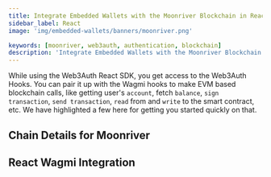 ```yaml
---
title: Integrate Embedded Wallets with the Moonriver Blockchain in React
sidebar_label: React
image: 'img/embedded-wallets/banners/moonriver.png'

keywords: [moonriver, web3auth, authentication, blockchain]
description: 'Integrate Embedded Wallets with the Moonriver Blockchain in React | Embedded Wallets'
---
```



While using the Web3Auth React SDK, you get access to the Web3Auth Hooks. You can pair it up with the Wagmi hooks to make EVM based blockchain calls, like getting user's `account`, fetch `balance`, `sign transaction`, `send transaction`, `read` from and `write` to the smart contract, etc. We have highlighted a few here for getting you started quickly on that.

## Chain Details for Moonriver

<ChainDetailsMoonriver />

## React Wagmi Integration

<ReactWagmiIntegration />
